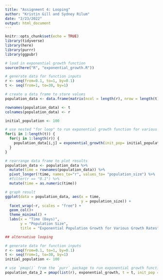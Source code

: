 ```yaml
---
title: "Assignment 4: Looping"
author: "Kristin Gill and Sydney Rilum"
date: "2/23/2022"
output: html_document
---
```


```r
knitr::opts_chunk$set(echo = TRUE)
library(tidyverse)
library(here)
library(purrr)
library(ggpubr)
```

```r
# load in exponential growth function
source(here("R", "exponential_growth.R"))

# generate data for function inputs
r <- seq(from=0.1, to=1, by=0.1)
t <- seq(from=1, to=30, by=1)

# create a data frame to store values
population_data <- data.frame(matrix(ncol = length(r), nrow = length(t)))

rownames(population_data) <- t
colnames(population_data) <- r

initial_population <- 100

# use nested "for loop" to run exponential growth function for various growth rates over thirty days
for(i in 1:length(t)) {
  for(j in 1:length(r)) {
    population_data[i,j] = exponential_growth(init_pop= initial_population, r = r[j], t=t[i])
  }
}

# rearrange data frame to plot results
population_data <- population_data %>% 
  mutate(time = rownames(population_data)) %>% 
  pivot_longer(!time, names_to="r", values_to= "population_size") %>% 
  #filter(r == "0.1") %>% 
  mutate(time = as.numeric(time))

# graph result
ggplot(data = population_data, aes(x = time,
                                   y = population_size)) +
  facet_wrap(~r, scales = "free") +
  geom_col()+
  theme_minimal() +
  labs(x = "Time (Days)", 
       y = "Population Size",
       title = "Exponential Population Growth for Various Growth Rates")
```

```r
## alternative looping

# generate data for function inputs
r <- seq(from=0.1, to=1, by=0.1)
t <- seq(from=1, to=30, by=1)
initial_population <- 100

# use `pmap()` from the `purr` package to run exponential growth function for various growth rates over thirty days
population_data_2 = pmap(list(r), exponential_growth, t = t, init_pop = initial_population)

```



